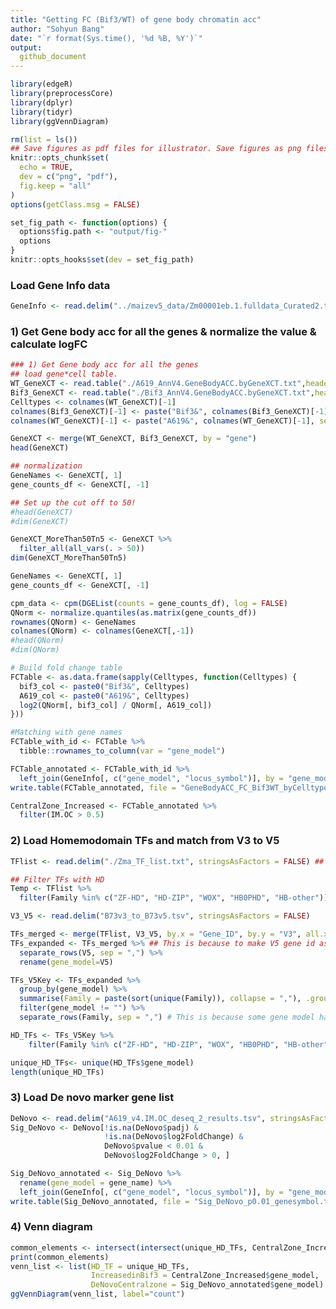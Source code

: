 ```yaml
---
title: "Getting FC (Bif3/WT) of gene body chromatin acc"
author: "Sohyun Bang"
date: "`r format(Sys.time(), '%d %B, %Y')`"
output: 
  github_document
---
```

```r
library(edgeR)
library(preprocessCore)
library(dplyr)
library(tidyr)
library(ggVennDiagram)

rm(list = ls())
## Save figures as pdf files for illustrator. Save figures as png files for md visualization. 
knitr::opts_chunk$set(
  echo = TRUE,
  dev = c("png", "pdf"),
  fig.keep = "all"
)
options(getClass.msg = FALSE)

set_fig_path <- function(options) {
  options$fig.path <- "output/fig-"
  options
}
knitr::opts_hooks$set(dev = set_fig_path)
```
### Load Gene Info data
```r
GeneInfo <- read.delim("../maizev5_data/Zm00001eb.1.fulldata_Curated2.txt", stringsAsFactors = FALSE)
```


### 1) Get Gene body acc for all the genes & normalize the value & calculate logFC
```r
### 1) Get Gene body acc for all the genes
## load gene*cell table.
WT_GeneXCT <- read.table("./A619_AnnV4.GeneBodyACC.byGeneXCT.txt",header=TRUE)
Bif3_GeneXCT <- read.table("./Bif3_AnnV4.GeneBodyACC.byGeneXCT.txt",header=TRUE)
Celltypes <- colnames(WT_GeneXCT)[-1]
colnames(Bif3_GeneXCT)[-1] <- paste("Bif3&", colnames(Bif3_GeneXCT)[-1], sep="")
colnames(WT_GeneXCT)[-1] <- paste("A619&", colnames(WT_GeneXCT)[-1], sep="")

GeneXCT <- merge(WT_GeneXCT, Bif3_GeneXCT, by = "gene")
head(GeneXCT)

## normalization
GeneNames <- GeneXCT[, 1]
gene_counts_df <- GeneXCT[, -1]

## Set up the cut off to 50!
#head(GeneXCT)
#dim(GeneXCT)

GeneXCT_MoreThan50Tn5 <- GeneXCT %>%
  filter_all(all_vars(. > 50))
dim(GeneXCT_MoreThan50Tn5)

GeneNames <- GeneXCT[, 1]
gene_counts_df <- GeneXCT[, -1]

cpm_data <- cpm(DGEList(counts = gene_counts_df), log = FALSE)
QNorm <- normalize.quantiles(as.matrix(gene_counts_df))
rownames(QNorm) <- GeneNames
colnames(QNorm) <- colnames(GeneXCT[,-1])
#head(QNorm)
#dim(QNorm)

# Build fold change table
FCTable <- as.data.frame(sapply(Celltypes, function(Celltypes) {
  bif3_col <- paste0("Bif3&", Celltypes)
  A619_col <- paste0("A619&", Celltypes)
  log2(QNorm[, bif3_col] / QNorm[, A619_col])
}))

#Matching with gene names
FCTable_with_id <- FCTable %>%
  tibble::rownames_to_column(var = "gene_model")

FCTable_annotated <- FCTable_with_id %>%
  left_join(GeneInfo[, c("gene_model", "locus_symbol")], by = "gene_model")
write.table(FCTable_annotated, file = "GeneBodyACC_FC_Bif3WT_byCelltypes.txt", sep = "\t", row.names = FALSE, quote = FALSE)

CentralZone_Increased <- FCTable_annotated %>%
  filter(IM.OC > 0.5)

```
### 2) Load Homemodomain TFs and match from V3 to V5
```r
TFlist <- read.delim("./Zma_TF_list.txt", stringsAsFactors = FALSE) ## This data is from https://planttfdb.gao-lab.org/index.php?sp=Zma

## Filter TFs with HD
Temp <- TFlist %>%
  filter(Family %in% c("ZF-HD", "HD-ZIP", "WOX", "HB0PHD", "HB-other"))

V3_V5 <- read.delim("B73v3_to_B73v5.tsv", stringsAsFactors = FALSE)

TFs_merged <- merge(TFlist, V3_V5, by.x = "Gene_ID", by.y = "V3", all.x = TRUE)
TFs_expanded <- TFs_merged %>% ## This is because to make V5 gene id as the key
  separate_rows(V5, sep = ",") %>%
  rename(gene_model=V5) 

TFs_V5Key <- TFs_expanded %>%
  group_by(gene_model) %>%
  summarise(Family = paste(sort(unique(Family)), collapse = ","), .groups = "drop") %>%
  filter(gene_model != "") %>%
  separate_rows(Family, sep = ",") # This is because some gene model has two families

HD_TFs <- TFs_V5Key %>%
    filter(Family %in% c("ZF-HD", "HD-ZIP", "WOX", "HB0PHD", "HB-other")) 

unique_HD_TFs<- unique(HD_TFs$gene_model)
length(unique_HD_TFs)

```

### 3) Load De novo marker gene list
```r
DeNovo <- read.delim("A619_v4.IM.OC_deseq_2_results.tsv", stringsAsFactors = FALSE)
Sig_DeNovo <- DeNovo[!is.na(DeNovo$padj) & 
                     !is.na(DeNovo$log2FoldChange) & 
                     DeNovo$pvalue < 0.01 & 
                     DeNovo$log2FoldChange > 0, ]

Sig_DeNovo_annotated <- Sig_DeNovo %>%
  rename(gene_model = gene_name) %>%
  left_join(GeneInfo[, c("gene_model", "locus_symbol")], by = "gene_model")
write.table(Sig_DeNovo_annotated, file = "Sig_DeNovo_p0.01_genesymbol.txt", sep = "\t", row.names = FALSE, quote = FALSE)

```


### 4) Venn diagram
```r
common_elements <- intersect(intersect(unique_HD_TFs, CentralZone_Increased$gene_model), Sig_DeNovo_annotated$gene_model)
print(common_elements)
venn_list <- list(HD_TF = unique_HD_TFs, 
                  IncreasedinBif3 = CentralZone_Increased$gene_model,
                  DeNovoCentralzone = Sig_DeNovo_annotated$gene_model)
ggVennDiagram(venn_list, label="count")

```